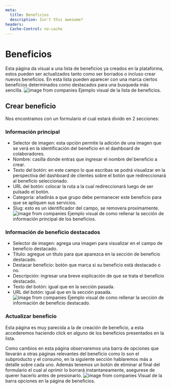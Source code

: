 ```yaml
---
meta:
  title: Beneficios
  description: Isn't this awesome?
headers:
  Cache-Control: no-cache
---
```


# Beneficios

Esta página da visual a una lista de beneficios ya creados en la plataforma, estos pueden ser actualizados tanto como ser borrados o incluso crear nuevos beneficios. En esta lista pueden aparecer con una marca ciertos beneficios determinados como destacados para una busqueda más sencilla.
![image from companies](/images/docs/benefits.png)
Ejemplo visual de la lista de beneficios.

## Crear beneficio

Nos encontramos con un formulario el cual estará divido en 2 secciones:

### Información principal

- Selector de imagen: esta opción permite la adición de una imagen que se verá en la identificación del beneficio en el dashboard de colaboradores.
- Nombre: casilla donde entras que ingresar el nombre del beneficio a crear.
- Texto del botón: en este campo lo que escribas se podrá visualizar en la perspectiva del dashboard de clientes sobre el botón que redireccionará al beneficio seleccionado.
- URL del botón: colocar la ruta a la cual redireccionará luego de ser pulsado el botón.
- Categoría: añadirás a que grupo debe permanecer este beneficio para que se apliquen sus servicios.
- Slug: esto es un identificador del campo, se removera proximamente.
  ![image from companies](/images/docs/createBenefits.png)
  Ejemplo visual de como rellenar la sección de información principal de los beneficios.

### Información de beneficio destacados

- Selector de imagen: agrega una imagen para visualizar en el campo de beneficio destacado.
- Título: agregue un título para que aparezca en la sección de beneficio destacado.
- Destacar beneficio: botón que marca si su beneficio está destacado o no.
- Descripción: ingresar una breve explicación de que se trata el beneficio destacado.
- Texto del botón: igual que en la sección pasada.
- URL del botón: igual que en la sección pasada.
  ![image from companies](/images/docs/outstanding.png)
  Ejemplo visual de como rellenar la sección de información de beneficio destacado.

### Actualizar beneficio

Esta página es muy parecida a la de creación de beneficio, a esta accederemos haciendo click en alguno de los beneficios presentados en la lista.

Como cambios en esta página observaremos una barra de opciones que llevarán a otras páginas relevantes del beneficio como lo son el subproducto y el consumo, en la siguiente sección hablaremos más a detalle sobre cada uno. Además tenemos un botón de eliminar al final del formulario el cual al oprimir lo borrará instantaneamente, asegurese de querer hacerlo antes de presionarlo.
![image from companies](/images/docs/barra.png)
Visual de la barra opciones en la página de beneficios.
